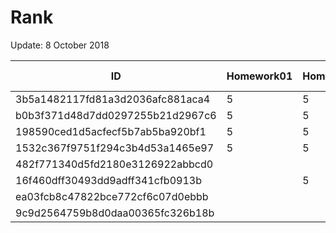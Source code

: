 # Rank
Update: 8 October 2018

ID | Homework01 | Homework02 | Homework03 | Extra points | Total
------------ | ------------- | ------------ | ------------- | ------------ | -------------
3b5a1482117fd81a3d2036afc881aca4 | 5 | 5 | 5 | 25 | 40  
b0b3f371d48d7dd0297255b21d2967c6 | 5 | 5 | 5 | 20 | 35  
198590ced1d5acfecf5b7ab5ba920bf1 | 5 | 5 | 5 | 10 | 25  
1532c367f9751f294c3b4d53a1465e97 | 5 | 5 | 5 | 5 | 20   
482f771340d5fd2180e3126922abbcd0 |  |  | 5 | 10 | 15    
16f460dff30493dd9adff341cfb0913b |  | 5 |  | 5 | 10     
ea03fcb8c47822bce772cf6c07d0ebbb |  |  |  |  | 0        
9c9d2564759b8d0daa00365fc326b18b |  |  |  |  | 0  
